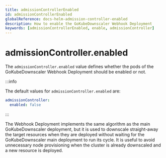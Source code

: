 ```yaml
---
title: admissionControllerEnabled
id: admissionControllerEnabled
globalReference: docs-helm-admission-controller-enabled
description: How to enable the GoKubeDownscaler Webhook Deployment
keywords: [admissionControllerEnabled, enable, admissionController]
---
```


# admissionController.enabled

The `admissionController.enabled` value defines whether the pods of the GoKubeDownscaler Webhook Deployment should be enabled or not.

:::info

The default values for `admissionController.enabled` are:

```yaml
admissionController:
  enabled: false
```

:::

The Webhook Deployment implements the same algorithm as the main GoKubeDownscaler deployment, but it is used to downscale straight-away the target
resources when they are deployed without waiting for the GoKubeDownscaler main deployment to run its cycle.
It is useful to avoid unnecessary node
provisioning when the cluster is already downscaled and a new resource is deployed.
